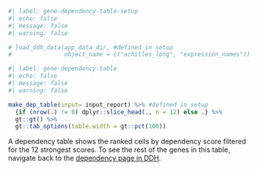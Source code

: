```r
#| label: gene-dependency-table-setup
#| echo: false
#| message: false
#| warning: false

# load_ddh_data(app_data_dir, #defined in setup
#               object_name = c("achilles_long", "expression_names"))

```

```r
#| label: gene-dependency-table
#| echo: false
#| message: false
#| warning: false

make_dep_table(input= input_report) %>% #defined in setup 
  {if (nrow(.) != 0) dplyr::slice_head(., n = 12) else .} %>%
  gt::gt() %>% 
  gt::tab_options(table.width = gt::pct(100))

```
  
A dependency table shows the ranked cells by dependency score filtered for the 12 strongest scores. To see the rest of the genes in this table, navigate back to the [dependency page in DDH](`r query_url`).